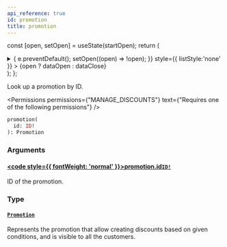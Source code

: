 ```yaml
---
api_reference: true
id: promotion
title: promotion
---
```






const [open, setOpen] = useState(startOpen);
return (
<details {...(open ? { open: true } : {})} className="details" style={{ border:'none', boxShadow:'none', background:'var(--ifm-background-color)' }}>
<summary
onClick={(e) => {
e.preventDefault();
setOpen((open) => !open);
}}
style={{ listStyle:'none' }} >
{open ? dataOpen : dataClose}
</summary>
{open && children}
</details>
);
};

Look up a promotion by ID.


<Permissions permissions={"MANAGE_DISCOUNTS"} text={"Requires one of the following permissions"} />


```graphql
promotion(
  id: ID!
): Promotion
```

### Arguments

#### [<code style={{ fontWeight: 'normal' }}>promotion.<b>id</b></code>](#)<Bullet />[`ID!`](../../../api-reference/miscellaneous/scalars/id.mdx) <Badge class="badge badge--secondary" text="non-null"/> <Badge class="badge badge--secondary" text="scalar"/> <Badge class="badge badge--secondary" text="miscellaneous"/>

ID of the promotion.

### Type

#### [`Promotion`](../../../api-reference/discounts/objects/promotion.mdx) <Badge class="badge badge--secondary" text="object"/> <Badge class="badge badge--secondary" text="discounts"/>

Represents the promotion that allow creating discounts based on given conditions, and is visible to all the customers.

